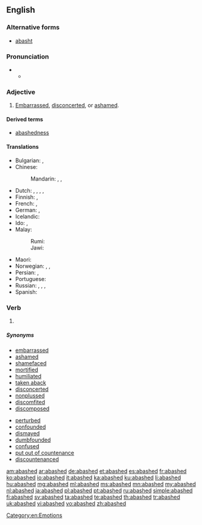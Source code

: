 ==English==

===Alternative forms===
* [[abasht]] {{qualifier|obsolete}}

===Pronunciation===
* {{a|RP}}
** {{IPA|/əˈbæʃt/|lang=en}}

===Adjective===
{{en-adj}}

# [[embarrassed|Embarrassed]], [[disconcerted]], or [[ashamed]].

====Derived terms====
* [[abashedness]]

====Translations====
{{trans-top|embarrassed}}
* Bulgarian: {{t+|bg|засрамен}}, {{t+|bg|смутен}}
* Chinese:
*: Mandarin: {{t+|cmn|尴尬|sc=Hani}}, {{t+|cmn|尷尬|sc=Hani}}, {{t+|cmn|羞愧|sc=Hani}}
* Dutch: {{t+|nl|beschaamd}}, {{t+|nl|verlegen}}, {{t+|nl|beteuterd}}, {{t|nl|in verlegenheid}}, {{t|nl|op zijn neus kijkend}}
* Finnish: {{t|fi|hämillään}}, {{t|fi|hämmentynyt}}
* French: {{t+|fr|confus}}, {{t+|fr|décontenancé}}
* German: {{t|de|beschämt}}, {{t+|de|verlegen}}
* Icelandic: {{t+|is|vandræðalegur}}
* Ido: {{t+|io|shamigita}}, {{t+|io|timidigita}}
* Malay:
*: Rumi: {{t|ms|malu}}
*: Jawi: {{t|ms|مالو}}
{{trans-mid}}
* Maori: {{t|mi|koari}}
* Norwegian: {{t|no|skamfull}}, {{t|no|forlegen}}, {{t|no|beskjemmet}}
* Persian: {{t+|fa|خجالت زده}}, {{t+|fa|شرمسار}}
* Portuguese: {{t+|pt|envergonhado}}
* Russian: {{t+|ru|сконфуженный|tr=skonfúžennyj|sc=Cyrl}}, {{t|ru|смешавшийся|tr=smešávšijsja|sc=Cyrl}}, {{t+|ru|смущённый|tr=smuščónnyj|sc=Cyrl}}, {{t+|ru|растерянный|tr=rastérjannyj|sc=Cyrl}}
* Spanish: {{t+|es|avergonzado}}
{{trans-bottom}}

===Verb===
{{head|en|verb form}}

# {{en-past of|abash}}


=====Synonyms=====
{{rel-top|synonyms of "abashed"}}
* [[embarrassed]]
* [[ashamed]]
* [[shamefaced]]
* [[mortified]]
* [[humiliated]]
* [[taken aback]]
* [[disconcerted]]
* [[nonplussed]]
* [[discomfited]]
* [[discomposed]]
{{rel-mid}}
* [[perturbed]]
* [[confounded]]
* [[dismayed]]
* [[dumbfounded]]
* [[confused]]
* [[put out of countenance]]
* [[discountenanced]]
{{rel-bottom}}



[[Category:en:Emotions]]

[[am:abashed]]
[[ar:abashed]]
[[de:abashed]]
[[et:abashed]]
[[es:abashed]]
[[fr:abashed]]
[[ko:abashed]]
[[io:abashed]]
[[it:abashed]]
[[ka:abashed]]
[[ku:abashed]]
[[li:abashed]]
[[hu:abashed]]
[[mg:abashed]]
[[ml:abashed]]
[[ms:abashed]]
[[mn:abashed]]
[[my:abashed]]
[[nl:abashed]]
[[ja:abashed]]
[[pl:abashed]]
[[pt:abashed]]
[[ru:abashed]]
[[simple:abashed]]
[[fi:abashed]]
[[sv:abashed]]
[[ta:abashed]]
[[te:abashed]]
[[th:abashed]]
[[tr:abashed]]
[[uk:abashed]]
[[vi:abashed]]
[[vo:abashed]]
[[zh:abashed]]